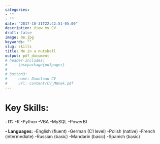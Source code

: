 ```yaml
---
categories:
- ""
- ""
date: "2017-10-31T22:42:51-05:00"
description: View my CV.
draft: false
image: me.jpg
keywords: ""
slug: skills
title: Me in a nutshell
output: pdf_document
# header-includes:
#   - \usepackage{pdfpages}
# 
# button3:
#   - name: Download CV
#     url: content/CV_MWnek.pdf
---
```

 

# Key Skills:
**- IT:** 
  -R 
  -Python 
  -VBA
  -MySQL
  -PowerBI
    
**- Languages:** 
  -English (fluent)
  -German (C1 level)
  -Polish (native)
  -French (intermediate)
  -Russian (basic)
  -Mandarin (basic)
  -Spanish (basic)
    